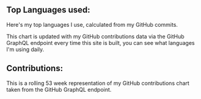 
## Top Languages used:

Here's my top languages I use, calculated from my GitHub commits.

This chart is updated with my GitHub contributions data via the GitHub GraphQL endpoint every time this site is built,
you can see what languages I'm using daily.

<GithubTopLanguages />

## Contributions:

This is a rolling 53 week representation of my GitHub contributions chart taken from the GitHub GraphQL endpoint.

<GithubContributions />

